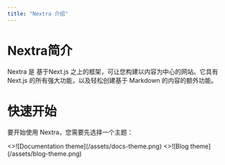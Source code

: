 ```yaml
---
title: "Nextra 介绍"
---
```


# Nextra简介

Nextra 是 基于Next.js 之上的框架，可让您构建以内容为中心的网站。它具有 Next.js 的所有强大功能，以及轻松创建基于 Markdown 的内容的额外功能。

# 快速开始

要开始使用 Nextra，您需要先选择一个主题：

<Cards num={2}>
  <Cards.Card arrow title="Documentation theme" href="/zh/examples/docs-theme/start">
    <>![Documentation theme](/assets/docs-theme.png)</>
  </Cards.Card>
  <Cards.Card arrow title="Blog theme" href="/zh/blog-theme/start">
    <>![Blog theme](/assets/blog-theme.png)</>
  </Cards.Card>
</Cards>


